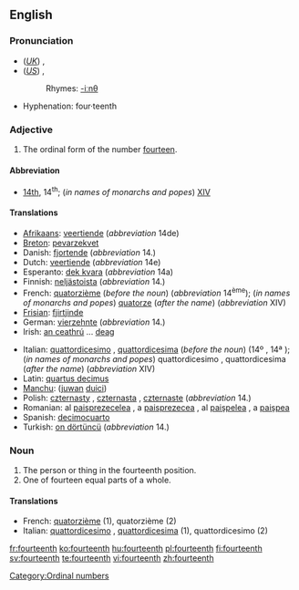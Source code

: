 ==English==

===Pronunciation===
* (''[[Received Pronunciation|UK]]'') {{IPA|/ˌfɔːˈtiːnθ/}}, {{SAMPA|/%fO:"ti:nT/}}
* (''[[General American|US]]'') {{IPA|/ˌfɔɹˈtiːnθ/}}, {{SAMPA|/%fOr"ti:nT/}}
*: Rhymes: [[Rhymes:English:-iːnθ|-iːnθ]]
* Hyphenation: four·teenth

===Adjective===
{{en-adj|-}}

# The ordinal form of the number [[fourteen]].

====Abbreviation====
* [[14th]], 14<sup>th</sup>; (''in names of monarchs and popes'') [[XIV]]

====Translations====
{{top}}
* [[Afrikaans]]: [[veertiende]] (''abbreviation'' 14de)
* [[Breton]]: [[pevarzekvet]]
* Danish: [[fjortende]] (''abbreviation'' 14.)
* Dutch: [[veertiende]] (''abbreviation'' 14e)
* Esperanto: [[dek kvara]] (''abbreviation'' 14a)
* Finnish: [[neljästoista]] (''abbreviation'' 14.)
* French: [[quatorzième]] (''before the noun'') (''abbreviation'' 14<sup>ème</sup>); (''in names of monarchs and popes'') [[quatorze]] (''after the name'') (''abbreviation'' XIV)
* [[Frisian]]: [[fjirtjinde]]
* German: [[vierzehnte]] (''abbreviation'' 14.)
* Irish: [[an ceathrú]] ... [[deag]]
{{mid}}
* Italian: [[quattordicesimo]] {{m}}, [[quattordicesima]] {{f}} (''before the noun'') (14º {{m}}, 14ª {{f}}); (''in names of monarchs and popes'') quattordicesimo {{m}}, quattordicesima {{f}} (''after the name'') (''abbreviation'' XIV)
* Latin: [[quartus decimus]]
* [[Manchu]]: ([[juwan]] [[duici]])
* Polish: [[czternasty]] {{m}}, [[czternasta]] {{f}}, [[czternaste]] {{n}} (''abbreviation'' 14.)
* Romanian: al [[paisprezecelea]] {{m}}, a [[paisprezecea]] {{f}}, al [[paişpelea]] {{italbrac|m, informal}}, a [[paişpea]] {{italbrac|f, informal}}
* Spanish: [[decimocuarto]]
* Turkish: [[on dörtüncü]] (''abbreviation'' 14.)
{{bottom}}

===Noun===
{{en-noun}}

# The person or thing in the fourteenth position.
# One of fourteen equal parts of a whole.

====Translations====

* French: [[quatorzième]] {{m|f}} (1), quatorzième {{m}} (2)
* Italian: [[quattordicesimo]] {{m}}, [[quattordicesima]] {{f}} (1), quattordicesimo {{m}} (2)

[[Category:Ordinal numbers]]

[[fr:fourteenth]]
[[ko:fourteenth]]
[[hu:fourteenth]]
[[pl:fourteenth]]
[[fi:fourteenth]]
[[sv:fourteenth]]
[[te:fourteenth]]
[[vi:fourteenth]]
[[zh:fourteenth]]